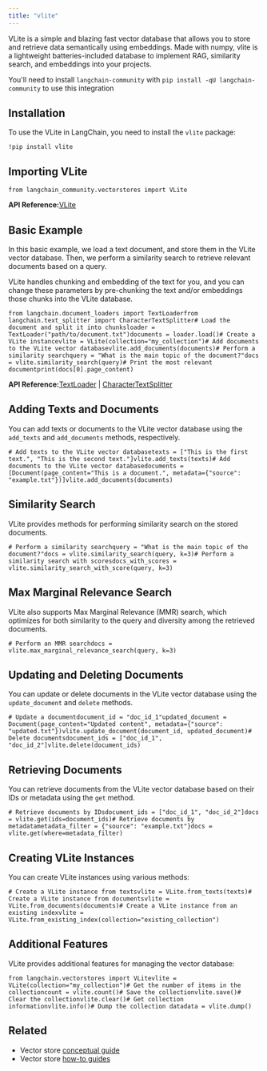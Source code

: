 ```yaml
---
title: "vlite"
---
```


VLite is a simple and blazing fast vector database that allows you to store and retrieve data semantically using embeddings. Made with numpy, vlite is a lightweight batteries-included database to implement RAG, similarity search, and embeddings into your projects.

You'll need to install `langchain-community` with `pip install -qU langchain-community` to use this integration

## Installation

To use the VLite in LangChain, you need to install the `vlite` package:

```
!pip install vlite
```

## Importing VLite

```
from langchain_community.vectorstores import VLite
```

**API Reference:**[VLite](https://python.langchain.com/api_reference/community/vectorstores/langchain_community.vectorstores.vlite.VLite.html)

## Basic Example

In this basic example, we load a text document, and store them in the VLite vector database. Then, we perform a similarity search to retrieve relevant documents based on a query.

VLite handles chunking and embedding of the text for you, and you can change these parameters by pre-chunking the text and/or embeddings those chunks into the VLite database.

```
from langchain.document_loaders import TextLoaderfrom langchain.text_splitter import CharacterTextSplitter# Load the document and split it into chunksloader = TextLoader("path/to/document.txt")documents = loader.load()# Create a VLite instancevlite = VLite(collection="my_collection")# Add documents to the VLite vector databasevlite.add_documents(documents)# Perform a similarity searchquery = "What is the main topic of the document?"docs = vlite.similarity_search(query)# Print the most relevant documentprint(docs[0].page_content)
```

**API Reference:**[TextLoader](https://python.langchain.com/api_reference/community/document_loaders/langchain_community.document_loaders.text.TextLoader.html) | [CharacterTextSplitter](https://python.langchain.com/api_reference/text_splitters/character/langchain_text_splitters.character.CharacterTextSplitter.html)

## Adding Texts and Documents

You can add texts or documents to the VLite vector database using the `add_texts` and `add_documents` methods, respectively.

```
# Add texts to the VLite vector databasetexts = ["This is the first text.", "This is the second text."]vlite.add_texts(texts)# Add documents to the VLite vector databasedocuments = [Document(page_content="This is a document.", metadata={"source": "example.txt"})]vlite.add_documents(documents)
```

## Similarity Search

VLite provides methods for performing similarity search on the stored documents.

```
# Perform a similarity searchquery = "What is the main topic of the document?"docs = vlite.similarity_search(query, k=3)# Perform a similarity search with scoresdocs_with_scores = vlite.similarity_search_with_score(query, k=3)
```

## Max Marginal Relevance Search

VLite also supports Max Marginal Relevance (MMR) search, which optimizes for both similarity to the query and diversity among the retrieved documents.

```
# Perform an MMR searchdocs = vlite.max_marginal_relevance_search(query, k=3)
```

## Updating and Deleting Documents

You can update or delete documents in the VLite vector database using the `update_document` and `delete` methods.

```
# Update a documentdocument_id = "doc_id_1"updated_document = Document(page_content="Updated content", metadata={"source": "updated.txt"})vlite.update_document(document_id, updated_document)# Delete documentsdocument_ids = ["doc_id_1", "doc_id_2"]vlite.delete(document_ids)
```

## Retrieving Documents

You can retrieve documents from the VLite vector database based on their IDs or metadata using the `get` method.

```
# Retrieve documents by IDsdocument_ids = ["doc_id_1", "doc_id_2"]docs = vlite.get(ids=document_ids)# Retrieve documents by metadatametadata_filter = {"source": "example.txt"}docs = vlite.get(where=metadata_filter)
```

## Creating VLite Instances

You can create VLite instances using various methods:

```
# Create a VLite instance from textsvlite = VLite.from_texts(texts)# Create a VLite instance from documentsvlite = VLite.from_documents(documents)# Create a VLite instance from an existing indexvlite = VLite.from_existing_index(collection="existing_collection")
```

## Additional Features

VLite provides additional features for managing the vector database:

```
from langchain.vectorstores import VLitevlite = VLite(collection="my_collection")# Get the number of items in the collectioncount = vlite.count()# Save the collectionvlite.save()# Clear the collectionvlite.clear()# Get collection informationvlite.info()# Dump the collection datadata = vlite.dump()
```

## Related

* Vector store [conceptual guide](/src/oss/concepts/vectorstores)
* Vector store [how-to guides](/src/oss/how_to/#vector-stores)
